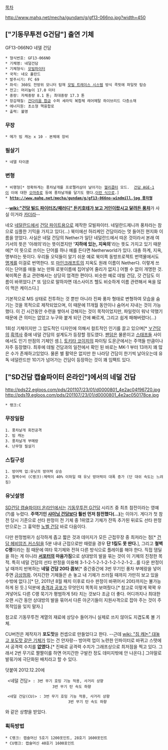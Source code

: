 [[목차]]

http://www.mahq.net/mecha/gundam/g/gf13-066no.jpg?width=450

== ["기동무투전 G건담"] 출연 기체 ==

GF13-066NO 네델 건담

 * 형식번호: GF13-066NO
 * 기체명: 네덜건담
 * 기체형식: [[모빌파이터]]
 * 국적: 네오 홀란드
 * 발주시기: FC 69
 * 좌석: 360도 전방위 모니터 탑재 [[모빌 트레이스 시스템]] 방식 콕핏에 파일럿 탑승
 * 전고: 머리높이 17.0 미터
 * 중량: 자체중량 8.1 톤; 최대중량 17.3 톤
 * 장갑재질: [[건다리움 합금]] 수퍼 세라믹 복합체 레어메탈 하이브리드 다층소재
 * 에너지원: 초소형 핵융합로
 * 출력: 불명

=== 무장 === 
 * 메가 빔 캐논 x 10 - 본체에 장비
=== 필살기 === 
 * 네델 타이푼
=== 변형 === 
 * 비행형[* 정확하게는 풍차날개를 프로펠러삼아 날아가는 [[헬리콥터]] 모드.  [[건담 AGE-1]]이 이에 대한 [[오마쥬]]로 등에 풍차날개를 달기도 했다.[http://dcimg1.dcinside.com/viewimage.php?id=anigallers&no=29bcc427b78777a16fb3dab004c86b6f0c84ca7046ad80d51429107f1ce3437aeefb64e15e94e096a0f2eee42a824e74211d0ed564c6f831b6459a9153baa3ff835be20b28fe55445e7e5ac0db7de5b3e3276e&f_no=29ed8070b5876af151ebd3ec438721658a43fcc97b4b2a0bc63b 이런 식으로].]
 * '''[[http://www.mahq.net/mecha/gundam/g/gf13-066no-windmill.jpg 풍차형]]'''

--'''[[wiki:"건담 빌드 파이터즈/패러디" 돈키호테가 보고 거인이랍시고 달려든 풍차]]'''가 사실 이거라 [[카더라]]--

네오 [[네덜란드]]에서 [[건담 파이트]]용으로 제작한 모빌파이터. 네덜란드제니까 풍차라는 참으로 심플한 기믹을 가지고 있다(...) 북미에선 허리케인 건담이라는 멋 들어진 현지화 이름을 얻었다. 사실은 네덜 건담의 Nether가 일단 네덜란드에서 따온 것이라서 본래 여기서의 뜻은 '아래의'라는 뜻이겠지만 ''''지하에 있는, 지옥의''''라는 뜻도 가지고 있기 때문에[* 이 뜻으로 쓰이는 단어를 하나 예를 든다면 Netherworld가 있다. 대충 하계, 지옥, 명부라는 뜻이다. 우리들 오덕들이 알기 쉬운 예로 북미쪽 동방프로젝트 번역물에서도 [[명계]]를 이걸로 번역한다.  또 [[마인크래프트]]의 지옥도 원래 이름이 Nether다. 이렇게 쓰이는 단어를 애들 보는 만화 로봇이름에 집어넣어 줄리가 없지.] 어쩔 수 없이 개명한 것. 북미쪽은 종교 관련해서는 상당히 엄격한 편이다. 비슷한 예로 데빌 건담, 갓 건담도 이름이 바뀌었다.[* 또 덤으로 말하자면 데스사이즈 헬도 비슷하게 이름 관련해서 욕을 많이 먹은 케이스다.]

기본적으로 MS 상태로 전투하는 것 뿐만 아니라 진짜 풍차 형태로 변형하여 모습을 숨기는 것을 목적으로 제작되었으며, 이 때문에 11개월 동안이나 숨어서 지내는 것이 가능했다. 이 긴 시간동안 수련을 쌓아서 강해지는 것이 목적이었지만, 파일럿이 워낙 약했기 때문에 큰 의미는 없었고 누구와 붙게 되던 간에 빠르게, 그리고 쉽게 패해버렸다(...)

1회성 기체이지만 그 압도적인 디자인에 의해서 컬트적인 인기를 끌고 있으며[* [[∀건담]]의 [[흑역사]] 중에 네덜 건담의 설계도가 등장할 정도였다. [[팬덤]]은 물론이고 [[스태프]]들 사이에서도 인기 만점의 기체인 셈.], [[토키타 코이치]]의 파이팅 도몬군에서는 주역들 만큼이나 자주 등장했다. 최후에 데빌 건담과의 일전에서 확인 된 바로는 MK-1 부터 13까지 꽤 많은 수가 존재하고있었다. 물론 별 활약은 없지만 한 나라당 건담이 한기씩 날아오는데 유독 네덜란드만 10기가 넘어가는 건담이 등장하는 것이 꽤 임팩트 있다.

== ["SD건담 캡슐파이터 온라인"]에서의 네덜 건담 ==
http://pds22.egloos.com/pds/201107/23/01/d0000801_4e2ac04f96720.jpg http://pds19.egloos.com/pds/201107/23/01/d0000801_4e2ac050178ce.jpg

 * 랭크:C

=== 무장일람 ===
 1. 풍차날개 회전공격
 2. 빔 캐논
 3. 풍차날개 부메랑
 4. 난무형 필살기

=== 스킬구성 ===

 1. 방어력 업:유닛의 방어력 상승 
 2. 철벽수비 (C랭크):체력이 40% 이하일 때 유닛 방어력이 대폭 증가 (단 대쉬 속도는 느려짐) 

=== 유닛설명 ===
[[SD건담 캡슐파이터 온라인]]에서는 [[기동무투전 G건담]] 시리즈 중 최초 참전이라는 영예(?)를 누렸다. '''주역기인 [[샤이닝 건담]]보다 훨씬 먼저 참전했다(...)'''는 이야기.  게다가 첫 참전 당시 기준으로 선타 판정이 전 기체 중 1위였고 기체가 잔뜩 추가된 뒤로도 선타 판정만으로는 그 흉악한 [[노벨 건담]] 바로 다음이다.

다만 판정범위가 심각하게 좁고 짧은 것과 데미지가 모든 근접무장 중 최저라는 점[* [[건담 헤비암즈 커스텀]]을 5분 내내 근접으로만 때렸을 경우 '''단 1킬도 못 딴다.'''], 그리고 '''철벽 C랭'''이라는 점 때문에 여타 묵기체와 전혀 다른 방식으로 플레이를 해야 한다. 직접 뎀딜을 하는 게 아니라 '''[[서포터]]의 마음가짐'''으로 상대방의 발을 묶는 것이 이 기체의 진정한 목적. 특히 네덜 건담의 선타 판정을 이용해 3-1-2-1-2-1-2-1-2-1-2-1-2...를 다운 판정이 날 때까지 반복하는 '''네덜 건담 20타 콤보'''[* 중간중간에 3번 무기인 풍차 부메랑을 넣어주면 [[금상첨화]]. 어지간한 기체들은 손 놓고 내 기체가 쓰러질 때까지 가만히 보고 있을 수밖에 없다.][* 단, 2011년 8월 패치 이후로 타수 판정이 바뀌어서 20타까지는 불가능하게 된 듯.] 덕분에 [[충격과 공포]]가 무엇인지 똑똑히 보여줬다.[* 참고로 이렇게 꽉꽉 우겨넣어도 다른 C랭 묵기가 평범하게 5타 치는 것보다 조금 더 좋다. 어디까지나 최대한 오랜 시간 동안 상대방의 발을 묶어서 다른 아군기들이 지원사격으로 잡아 주는 것이 주목적임을 잊지 말자.]

참고로 기동무투전 계열의 재료에 상당수 들어가니 실제로 쓰지 않아도 지겹도록 볼 기체.

CU버전은 제작자가 '''포도맛'''을 컨셉으로 만들었다고 한다. --근데 [[wiki: "짐 캐논" 대놓고 포도맛 같은 기체]]가 있는 건 안자랑-- 방어력 업이 노련한 인파이터로 바뀌고 스탯에서 공격력 수치를 '''없앴다.'''[* 진짜로 공격력 수치가 그래프상으로 최저점을 찍고 있다. 그래서 2번 무기로 짤짤이를 하면 어지간한 구발칸 정도 데미지밖에 안 나온다.] 그야말로 발묶기에 극단화된 배치라고 할 수 있다.

덧붙여 2012.12.20에
  <네덜 건담> : 3번 무기 호밍 기능 적용, 사거리 상향
                      3번 무기 탄 속도 하향

  <네덜 건담(CU)> : 3번 무기 호밍 기능 적용, 사거리 상향
                             3번 무기 탄 속도 하향

와 같은 상향을 받았다.
=== 획득방법 ===
 * C랭크: 캡슐머신 5호기 1200포인트, 28호기 1600포인트 
 * CU랭크: 캡슐머신 40호기 1600포인트
